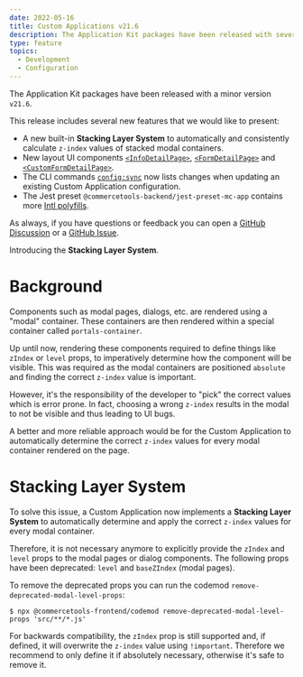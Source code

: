 ```yaml
---
date: 2022-05-16
title: Custom Applications v21.6
description: The Application Kit packages have been released with several new features.
type: feature
topics:
  - Development
  - Configuration
---
```


The Application Kit packages have been released with a minor version `v21.6`.

This release includes several new features that we would like to present:

* A new built-in **Stacking Layer System** to automatically and consistently calculate `z-index` values of stacked modal containers.
* New layout UI components [`<InfoDetailPage>`](/api-reference/commercetools-frontend-application-components#infodetailpage), [`<FormDetailPage>`](/api-reference/commercetools-frontend-application-components#formdetailpage) and [`<CustomFormDetailPage>`](/api-reference/commercetools-frontend-application-components#customformdetailpage).
* The CLI commands [`config:sync`](/api-reference/cli#configsync) now lists changes when updating an existing Custom Application configuration.
* The Jest preset `@commercetools-backend/jest-preset-mc-app` contains more [Intl polyfills](https://formatjs.io/docs/polyfills/).

As always, if you have questions or feedback you can open a [GitHub Discussion](https://github.com/commercetools/merchant-center-application-kit/discussions) or a [GitHub Issue](https://github.com/commercetools/merchant-center-application-kit/issues).

<!-- more -->

Introducing the **Stacking Layer System**.

# Background

Components such as modal pages, dialogs, etc. are rendered using a "modal" container. These containers are then rendered within a special container called `portals-container`.

Up until now, rendering these components required to define things like `zIndex` or `level` props, to imperatively determine how the component will be visible.
This was required as the modal containers are positioned `absolute` and finding the correct `z-index` value is important.

However, it's the responsibility of the developer to "pick" the correct values which is error prone. In fact, choosing a wrong `z-index` results in the modal to not be visible and thus leading to UI bugs.

A better and more reliable approach would be for the Custom Application to automatically determine the correct `z-index` values for every modal container rendered on the page.

# Stacking Layer System

To solve this issue, a Custom Application now implements a **Stacking Layer System** to automatically determine and apply the correct `z-index` values for every modal container.

Therefore, it is not necessary anymore to explicitly provide the `zIndex` and `level` props to the modal pages or dialog components. The following props have been deprecated: `level` and `baseZIndex` (modal pages).

To remove the deprecated props you can run the codemod `remove-deprecated-modal-level-props`:

```
$ npx @commercetools-frontend/codemod remove-deprecated-modal-level-props 'src/**/*.js'
```

For backwards compatibility, the `zIndex` prop is still supported and, if defined, it will overwrite the `z-index` value using `!important`. Therefore we recommend to only define it if absolutely necessary, otherwise it's safe to remove it.
